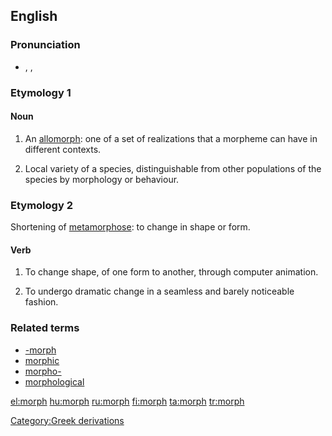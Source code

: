 {{wikipedia}}
{{also|morph-|-morph}}
==English==

===Pronunciation===
* {{enPR|mô(r)f}}, {{IPA|/mɔː(r)f/}}, {{SAMPA|/mO:(r)f/}}
*: {{rhymes|ɔː(r)f}}

===Etymology 1===
{{back-form|morpheme}}

====Noun====
{{en-noun}}

# {{linguistics}} An [[allomorph]]: one of a set of realizations that a morpheme can have in different contexts.
# {{biology}} Local variety of a species, distinguishable from other populations of the species by morphology or behaviour.

===Etymology 2===
Shortening of [[metamorphose]]: to change in shape or form.

====Verb====
{{en-verb}}

# {{colloquial}} To change shape, of one form to another, through computer animation.
# {{colloquial}} To undergo dramatic change in a seamless and barely noticeable fashion.

===Related terms===
* [[-morph]]
* [[morphic]]
* [[morpho-]]
* [[morphological]]

[[Category:Greek derivations]]

[[el:morph]]
[[hu:morph]]
[[ru:morph]]
[[fi:morph]]
[[ta:morph]]
[[tr:morph]]